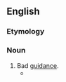 ==English==

===Etymology===
{{prefix|en|mis|guidance}}

===Noun===
{{en-noun|~}}

# Bad [[guidance]].
#* {{quote-book|en|year=2015|author=[[w:en:Mustafa Khattab|Mustafa Khattab]] (translator)|title=[https://theclearquran.org/ The Clear Quran]|section=surah 2, verse 16|text=They are the ones who trade guidance for '''misguidance'''. But this trade is profitless, and they are not ˹rightly˺ guided.}}